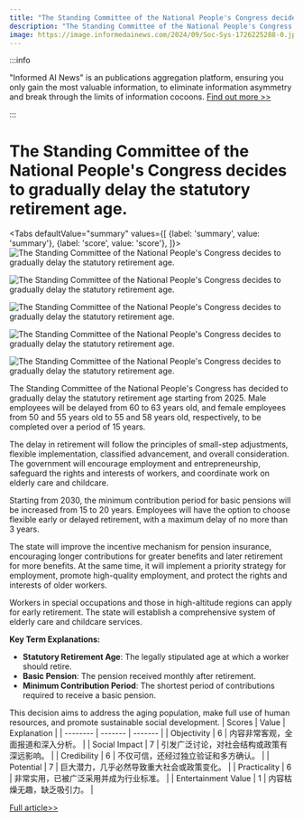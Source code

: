 ```yaml
---
title: "The Standing Committee of the National People's Congress decides to gradually delay the statutory retirement age."
description: "The Standing Committee of the National People's Congress decides to gradually delay the statutory retirement age."
image: https://image.informedainews.com/2024/09/Soc-Sys-1726225288-0.jpg
---
```



:::info

"Informed AI News" is an publications aggregation platform, ensuring you only gain the most valuable information, to eliminate information asymmetry and break through the limits of information cocoons.  [Find out more >>](/)

:::

# The Standing Committee of the National People's Congress decides to gradually delay the statutory retirement age.


<Tabs
	defaultValue="summary"
	values={[
	{label: 'summary', value: 'summary'},
	{label: 'score', value: 'score'},
]}>
<TabItem value="summary">
<img
  src="https://image.informedainews.com/2024/09/Soc-Sys-1726225288-0.jpg"
  alt="The Standing Committee of the National People's Congress decides to gradually delay the statutory retirement age."
/>

<img
  src="https://image.informedainews.com/2024/09/Soc-4mn-1726225288-1.jpg"
  alt="The Standing Committee of the National People's Congress decides to gradually delay the statutory retirement age."
/>

<img
  src="https://image.informedainews.com/2024/09/Soc-j6K-1726225288-2.jpg"
  alt="The Standing Committee of the National People's Congress decides to gradually delay the statutory retirement age."
/>

<img
  src="https://image.informedainews.com/2024/09/Soc-FFR-1726225288-3.jpg"
  alt="The Standing Committee of the National People's Congress decides to gradually delay the statutory retirement age."
/>

<img
  src="https://image.informedainews.com/2024/09/Soc-nMz-1726225288-4.jpg"
  alt="The Standing Committee of the National People's Congress decides to gradually delay the statutory retirement age."
/>



The Standing Committee of the National People's Congress has decided to gradually delay the statutory retirement age starting from 2025. Male employees will be delayed from 60 to 63 years old, and female employees from 50 and 55 years old to 55 and 58 years old, respectively, to be completed over a period of 15 years.

The delay in retirement will follow the principles of small-step adjustments, flexible implementation, classified advancement, and overall consideration. The government will encourage employment and entrepreneurship, safeguard the rights and interests of workers, and coordinate work on elderly care and childcare.

Starting from 2030, the minimum contribution period for basic pensions will be increased from 15 to 20 years. Employees will have the option to choose flexible early or delayed retirement, with a maximum delay of no more than 3 years.

The state will improve the incentive mechanism for pension insurance, encouraging longer contributions for greater benefits and later retirement for more benefits. At the same time, it will implement a priority strategy for employment, promote high-quality employment, and protect the rights and interests of older workers.

Workers in special occupations and those in high-altitude regions can apply for early retirement. The state will establish a comprehensive system of elderly care and childcare services.

**Key Term Explanations:**
- **Statutory Retirement Age**: The legally stipulated age at which a worker should retire.
- **Basic Pension**: The pension received monthly after retirement.
- **Minimum Contribution Period**: The shortest period of contributions required to receive a basic pension.

This decision aims to address the aging population, make full use of human resources, and promote sustainable social development.
</TabItem>
<TabItem value="score">
	| Scores     | Value   | Explanation |
	| -------- | ------- | ------- |
	| Objectivity  | 6    | 内容非常客观，全面报道和深入分析。    |
	| Social Impact | 7     | 引发广泛讨论，对社会结构或政策有深远影响。    |
	| Credibility    | 6    | 不仅可信，还经过独立验证和多方确认。    |
	| Potential    | 7    | 巨大潜力，几乎必然导致重大社会或政策变化。    |
	| Practicality    | 6    | 非常实用，已被广泛采用并成为行业标准。    |
	| Entertainment Value    | 1    | 内容枯燥无趣，缺乏吸引力。    |
</TabItem>
</Tabs>

[Full article>>](https://wallstreetcn.com/articles/3727917)
